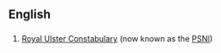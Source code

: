 ==English==
==={{initialism}}===
{{infl|en|initialism}}
#[[w:Royal Ulster Constabulary|Royal Ulster Constabulary]] (now known as the [[PSNI]])